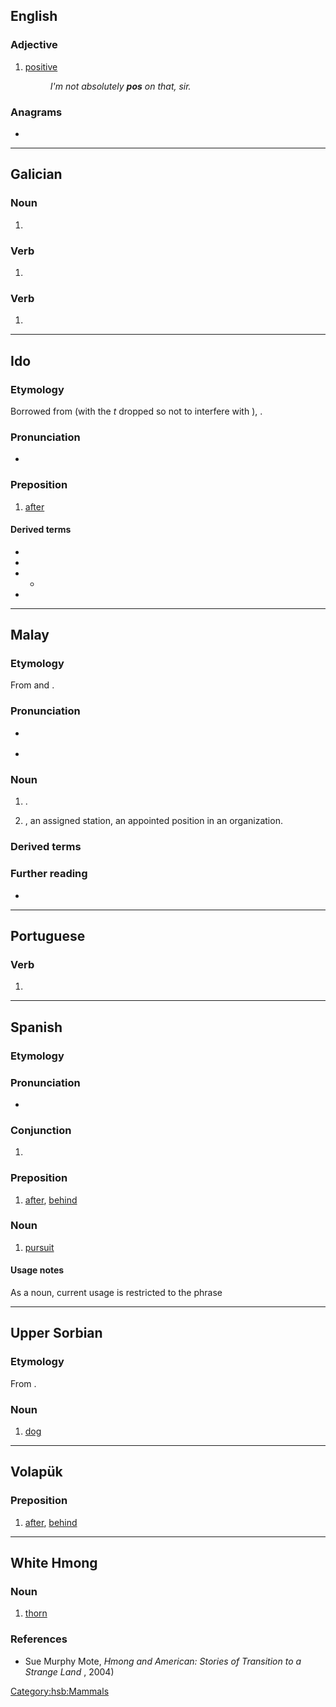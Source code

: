 {{also|POS|Pos|pòs}}
==English==

===Adjective===
{{en-adj}}

# {{lb|en|UK|slang}} [[positive]]
#: ''I'm not absolutely '''pos''' on that, sir.''

===Anagrams===
* {{anagrams|en|a=ops|OPS|PSO|S.O.P.|SOP|ops|sop}}

----

==Galician==

===Noun===
{{head|gl|noun form}}

# {{plural of|po|lang=gl}}

===Verb===
{{gl-verb-form|poñer}}

# {{gl-verb form of|poñer|er|indicative|present|singular|second}}

===Verb===
{{gl-verb-form|pór}}

# {{gl-verb form of|pór|er|indicative|present|singular|second}}

----

==Ido==

===Etymology===
Borrowed from {{bor|io|la|post}} (with the ''t'' dropped so not to interfere with {{m|io|posto||postal service, post, mail}}), {{bor|io|ru|после}}.

===Pronunciation===
* {{IPA|/pos/|/pɔs/|lang=io}}

===Preposition===
{{head|io|preposition}}

# [[after]]
#: {{ux|io|Ni drinkis kelka biri '''pos''' la ludo.|We had a few beers '''after''' the game.‎}}

====Derived terms====
* {{l|io|posa||after}}
* {{l|io|pose||then, afterwards}}
* {{l|io|depos||since, afterward}}
** {{l|io|depose||since, from that time}}
* {{l|io|pos-}}

----

==Malay==
{{wikipedia|lang=id}}

===Etymology===
From {{bor|ms|en|post}} and {{bor|ms|nl|post|t=post}}.

===Pronunciation===
* {{q|Indonesia}} {{IPA|/pos/||lang=ms}}
* {{q|Indonesia}} {{hyphenation|pos|lang=ms}}

===Noun===
{{head|ms|noun}}
# {{l|en|mail}}.
# {{l|en|post}}, an assigned station, an appointed position in an organization.

===Derived terms===
{{der2|ms|
|mengeposkan
|pengeposan
|mengepos
|pos ekspres
|pos elektronik
|pos kilat
|pos kilat khusus
|pos laut
|pos paket
|pos suara
|pos udara
|pos wesel
|}}

===Further reading===
* {{R:KBBI Daring}}

----

==Portuguese==

===Verb===
{{head|pt|verb form}}

# {{obsolete spelling of|pôs|lang=pt}}

----

==Spanish==

===Etymology===
{{rfe|es}}

===Pronunciation===
* {{es-IPA}}

===Conjunction===
{{head|es|conjunction}}

# {{lb|es|Latin America}} {{alt sp|lang=es|pues}}

===Preposition===
{{head|es|preposition}}

# {{lb|es|archaic}} [[after|after]], [[behind]]

===Noun===
{{es-noun|m|-}}

# [[pursuit]]

====Usage notes====
As a noun, current usage is restricted to the phrase {{m|es|en pos de}}

----

==Upper Sorbian==

===Etymology===
From {{inh|hsb|sla-pro|*pьsъ}}.

===Noun===
{{head|hsb|noun|g=m}}

# [[dog]]

[[Category:hsb:Mammals]]

----

==Volapük==

===Preposition===
{{head|vo|preposition}}

# [[after]], [[behind]]

----

==White Hmong==

===Noun===
{{head|mww|noun}}

# [[thorn]]

===References===
* Sue Murphy Mote, ''Hmong and American: Stories of Transition to a Strange Land'' {{ISBN|078641832X}}, 2004)